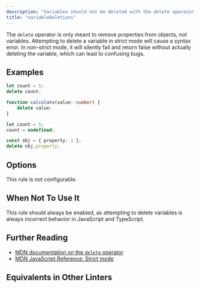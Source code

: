 ```yaml
---
description: "Variables should not be deleted with the delete operator."
title: "variableDeletions"
---
```



<RuleSummary plugin="ts" rule="variableDeletions" />

The `delete` operator is only meant to remove properties from objects, not variables.
Attempting to delete a variable in strict mode will cause a syntax error.
In non-strict mode, it will silently fail and return false without actually deleting the variable, which can lead to confusing bugs.

## Examples

<Tabs>
<TabItem label="❌ Incorrect">

```ts
let count = 5;
delete count;

function calculate(value: number) {
	delete value;
}
```

</TabItem>
<TabItem label="✅ Correct">

```ts
let count = 5;
count = undefined;

const obj = { property: 1 };
delete obj.property;
```

</TabItem>
</Tabs>

## Options

This rule is not configurable.

## When Not To Use It

This rule should always be enabled, as attempting to delete variables is always incorrect behavior in JavaScript and TypeScript.

## Further Reading

- [MDN documentation on the `delete` operator](https://developer.mozilla.org/en-US/docs/Web/JavaScript/Reference/Operators/delete)
- [MDN JavaScript Reference: Strict mode](https://developer.mozilla.org/en-US/docs/Web/JavaScript/Reference/Strict_mode)

## Equivalents in Other Linters

<RuleEquivalents pluginId="ts" ruleId="variableDeletions" />
